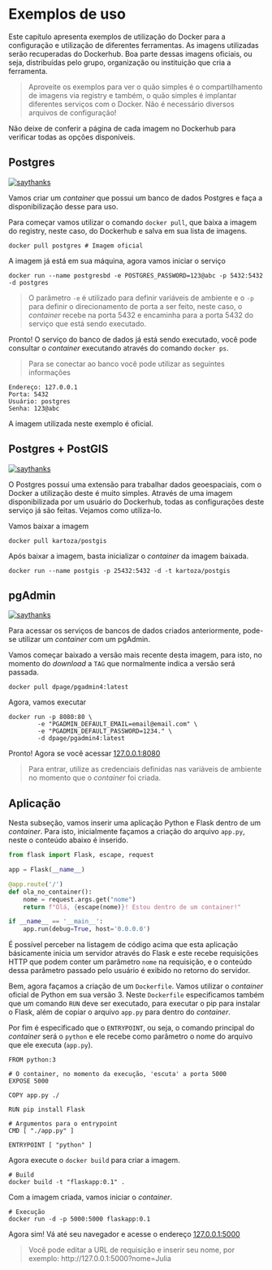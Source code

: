 # Exemplos de uso

Este capítulo apresenta exemplos de utilização do Docker para a configuração e utilização de diferentes ferramentas. As imagens utilizadas serão recuperadas do Dockerhub. Boa parte dessas imagens oficiais, ou seja, distribuídas pelo grupo, organização ou instituição que cria a ferramenta.

> Aproveite os exemplos para ver o quão simples é o compartilhamento de imagens via registry e também, o quão simples é implantar diferentes serviços com o Docker. Não é necessário diversos arquivos de configuração!

Não deixe de conferir a página de cada imagem no Dockerhub para verificar todas as opções disponíveis.

## Postgres

[![saythanks](res/say-thanks-ff69b4.svg)](https://hub.docker.com/_/postgres)

Vamos criar um *container* que possui um banco de dados Postgres e faça a disponibilização desse para uso.

Para começar vamos utilizar o comando `docker pull`, que baixa a imagem do registry, neste caso, do Dockerhub e salva em sua lista de imagens.

```
docker pull postgres # Imagem oficial
```

A imagem já está em sua máquina, agora vamos iniciar o serviço

```
docker run --name postgresbd -e POSTGRES_PASSWORD=123@abc -p 5432:5432 -d postgres
```

> O parâmetro `-e` é utilizado para definir variáveis de ambiente e o `-p` para definir o direcionamento de porta a ser feito, neste caso, o *container* recebe na porta 5432 e encaminha para a porta 5432 do serviço que está sendo executado.

Pronto! O serviço do banco de dados já está sendo executado, você pode consultar o *container* executando através do comando `docker ps`.

> Para se conectar ao banco você pode utilizar as seguintes informações
```
Endereço: 127.0.0.1
Porta: 5432
Usuário: postgres
Senha: 123@abc
```

A imagem utilizada neste exemplo é oficial.

## Postgres + PostGIS

[![saythanks](res/say-thanks-ff69b4.svg)](https://hub.docker.com/r/kartoza/postgis/)

O Postgres possui uma extensão para trabalhar dados geoespaciais, com o Docker a utilização deste é muito simples. Através de uma imagem disponibilizada por um usuário do Dockerhub, todas as configurações deste serviço já são feitas. Vejamos como utiliza-lo.

Vamos baixar a imagem

```
docker pull kartoza/postgis
```

Após baixar a imagem, basta inicializar o *container* da imagem baixada.

```
docker run --name postgis -p 25432:5432 -d -t kartoza/postgis
```

## pgAdmin

[![saythanks](res/say-thanks-ff69b4.svg)](https://hub.docker.com/r/dpage/pgadmin4/)

Para acessar os serviços de bancos de dados criados anteriormente, pode-se utilizar um *container* com um pgAdmin.

Vamos começar baixado a versão mais recente desta imagem, para isto, no momento do *download* a `TAG` que normalmente indica a versão será passada.

```shell
docker pull dpage/pgadmin4:latest
```

Agora, vamos executar

```
docker run -p 8080:80 \
        -e "PGADMIN_DEFAULT_EMAIL=email@email.com" \
        -e "PGADMIN_DEFAULT_PASSWORD=1234." \
        -d dpage/pgadmin4:latest
```

Pronto! Agora se você acessar [127.0.0.1:8080](http://127.0.0.1:8080)

> Para entrar, utilize as credenciais definidas nas variáveis de ambiente no momento que o *container* foi criada.

## Aplicação

Nesta subseção, vamos inserir uma aplicação Python e Flask dentro de um *container*. Para isto, inicialmente façamos a criação do arquivo `app.py`, neste o conteúdo abaixo é inserido.

```python
from flask import Flask, escape, request

app = Flask(__name__)

@app.route('/')
def ola_no_container():
    nome = request.args.get("nome")
    return f"Olá, {escape(nome)}! Estou dentro de um container!"

if __name__ == '__main__':
    app.run(debug=True, host='0.0.0.0')
```

É possível perceber na listagem de código acima que esta aplicação básicamente inicia um servidor através do Flask e este recebe requisições HTTP que podem conter um parâmetro `nome` na requisição, e o conteúdo dessa parâmetro passado pelo usuário é exibido no retorno do servidor.

Bem, agora façamos a criação de um `Dockerfile`. Vamos utilizar o *container* oficial de Python em sua versão 3. Neste `Dockerfile` especificamos também que um comando `RUN` deve ser executado, para executar o pip para instalar o Flask, além de copiar o arquivo `app.py` para dentro do *container*.

Por fim é especificado que o `ENTRYPOINT`, ou seja, o comando principal do *container* será o `python` e ele recebe como parâmetro o nome do arquivo que ele executa (`app.py`).

```shell
FROM python:3

# O container, no momento da execução, 'escuta' a porta 5000
EXPOSE 5000

COPY app.py ./

RUN pip install Flask

# Argumentos para o entrypoint
CMD [ "./app.py" ]

ENTRYPOINT [ "python" ]
```

Agora execute o `docker build` para criar a imagem.

```shell
# Build
docker build -t "flaskapp:0.1" .
```

Com a imagem criada, vamos iniciar o *container*.

```
# Execução
docker run -d -p 5000:5000 flaskapp:0.1
```

Agora sim! Vá até seu navegador e acesse o endereço [127.0.0.1:5000](http://127.0.0.1:5000?nome=seunome)

> Você pode editar a URL de requisição e inserir seu nome, por exemplo: http://127.0.0.1:5000?nome=Julia
